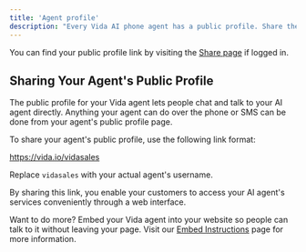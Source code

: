 ```yaml
---
title: 'Agent profile'
description: "Every Vida AI phone agent has a public profile. Share the link to share your agent!"
---
```


You can find your public profile link by visiting the [Share page](https://vida.io/inbox?shareProfile=true) if logged in.

## Sharing Your Agent's Public Profile

The public profile for your Vida agent lets people chat and talk to your AI agent directly. Anything your agent can do over the phone or SMS can be done from your agent's public profile page.

To share your agent's public profile, use the following link format:

https://vida.io/vidasales

Replace `vidasales` with your actual agent's username.

By sharing this link, you enable your customers to access your AI agent's services conveniently through a web interface.

Want to do more? Embed your Vida agent into your website so people can talk to it without leaving your page. Visit our [Embed Instructions](/docs/sharing/embed) page for more information.
